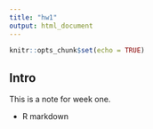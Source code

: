 ```yaml
---
title: "hw1"
output: html_document
---
```


```r
knitr::opts_chunk$set(echo = TRUE)
```

## Intro

This is a note for week one.

- R markdown
